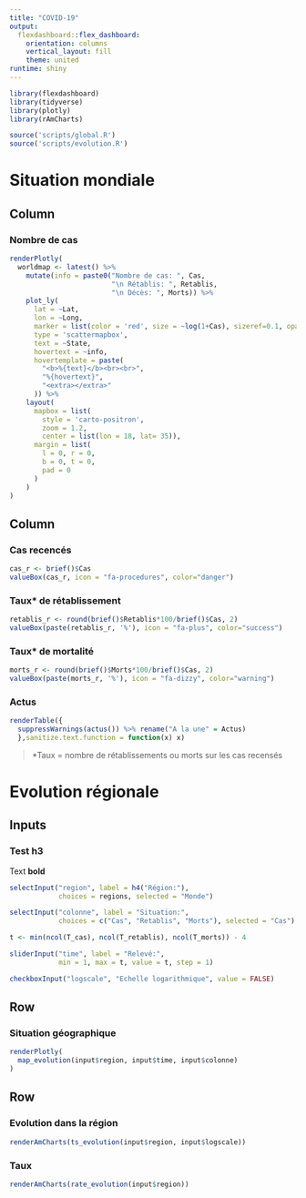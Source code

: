 ```yaml
---
title: "COVID-19"
output: 
  flexdashboard::flex_dashboard:
    orientation: columns
    vertical_layout: fill
    theme: united
runtime: shiny
---
```


```r
library(flexdashboard)
library(tidyverse)
library(plotly)
library(rAmCharts)
```
```r
source('scripts/global.R')
source('scripts/evolution.R')
```

Situation mondiale
=======================================================================

Column {data-width=2/3}
-----------------------------------------------------------------------

### Nombre de cas

```r
renderPlotly(
  worldmap <- latest() %>%
    mutate(info = paste0("Nombre de cas: ", Cas,
                         "\n Rétablis: ", Retablis,
                         "\n Décès: ", Morts)) %>%
    plot_ly(
      lat = ~Lat,
      lon = ~Long,
      marker = list(color = 'red', size = ~log(1+Cas), sizeref=0.1, opacity=0.4),
      type = 'scattermapbox',
      text = ~State,
      hovertext = ~info,
      hovertemplate = paste(
        "<b>%{text}</b><br><br>",
        "%{hovertext}",
        "<extra></extra>"
      )) %>%
    layout(
      mapbox = list(
        style = 'carto-positron',
        zoom = 1.2,
        center = list(lon = 18, lat= 35)),
      margin = list(
        l = 0, r = 0,
        b = 0, t = 0,
        pad = 0
      )
    )
)

```

Column {data-width=1/3}
-----------------------------------------------------------------------
### Cas recencés

```r
cas_r <- brief()$Cas
valueBox(cas_r, icon = "fa-procedures", color="danger")
```

### Taux* de rétablissement

```r
retablis_r <- round(brief()$Retablis*100/brief()$Cas, 2)
valueBox(paste(retablis_r, '%'), icon = "fa-plus", color="success")
```

### Taux* de mortalité

```r
morts_r <- round(brief()$Morts*100/brief()$Cas, 2)
valueBox(paste(morts_r, '%'), icon = "fa-dizzy", color="warning")
```

### Actus {.no-title}

```r
renderTable({
  suppressWarnings(actus()) %>% rename("A la une" = Actus)
  },sanitize.text.function = function(x) x)
```

>*Taux = nombre de rétablissements ou morts sur les cas recensés




Evolution régionale {data-orientation=rows}
=======================================================================

Inputs {.sidebar}
-------------------------------------
<h3>Test h3</h3>
Text __bold__

```r
selectInput("region", label = h4("Région:"),
            choices = regions, selected = "Monde")
```

```r
selectInput("colonne", label = "Situation:",
            choices = c("Cas", "Retablis", "Morts"), selected = "Cas")
```

```r
t <- min(ncol(T_cas), ncol(T_retablis), ncol(T_morts)) - 4

sliderInput("time", label = "Relevé:",
            min = 1, max = t, value = t, step = 1)
```

```r
checkboxInput("logscale", "Echelle logarithmique", value = FALSE)
```


Row {data-height=1/2}
-------------------------------------

### Situation géographique

```r
renderPlotly(
  map_evolution(input$region, input$time, input$colonne)
)
```


Row {data-height=1/2}
-------------------------------------
   
### Evolution dans la région

```r
renderAmCharts(ts_evolution(input$region, input$logscale))
```   
    
### Taux

```r
renderAmCharts(rate_evolution(input$region))
```
